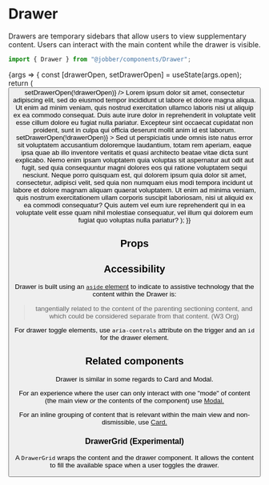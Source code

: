 
<Meta title="Components/Drawer" component={Drawer} />

# Drawer

Drawers are temporary sidebars that allow users to view supplementary content.
Users can interact with the main content while the drawer is visible.

```ts
import { Drawer } from "@jobber/components/Drawer";
```

<Canvas>
  <Story
    name="Drawer"
    args={{ id: "drawer-element", title: "Drawer", open: true }}
  >
    {args => {
      const [drawerOpen, setDrawerOpen] = useState(args.open);
      return (
        <DrawerGrid>
          <Page title="Page" width="fill" intro="">
            <Content>
              <Button
                label="Toggle Drawer"
                ariaControls={args.id}
                onClick={() => setDrawerOpen(!drawerOpen)}
              />
              <Text>
                Lorem ipsum dolor sit amet, consectetur adipiscing elit, sed do
                eiusmod tempor incididunt ut labore et dolore magna aliqua. Ut
                enim ad minim veniam, quis nostrud exercitation ullamco laboris
                nisi ut aliquip ex ea commodo consequat. Duis aute irure dolor
                in reprehenderit in voluptate velit esse cillum dolore eu fugiat
                nulla pariatur. Excepteur sint occaecat cupidatat non proident,
                sunt in culpa qui officia deserunt mollit anim id est laborum.
              </Text>
            </Content>
          </Page>
          <Drawer
            {...args}
            open={drawerOpen}
            onRequestClose={() => setDrawerOpen(!drawerOpen)}
          >
            <Content>
              <Text>
                Sed ut perspiciatis unde omnis iste natus error sit voluptatem
                accusantium doloremque laudantium, totam rem aperiam, eaque ipsa
                quae ab illo inventore veritatis et quasi architecto beatae
                vitae dicta sunt explicabo. Nemo enim ipsam voluptatem quia
                voluptas sit aspernatur aut odit aut fugit, sed quia
                consequuntur magni dolores eos qui ratione voluptatem sequi
                nesciunt. Neque porro quisquam est, qui dolorem ipsum quia dolor
                sit amet, consectetur, adipisci velit, sed quia non numquam eius
                modi tempora incidunt ut labore et dolore magnam aliquam quaerat
                voluptatem. Ut enim ad minima veniam, quis nostrum
                exercitationem ullam corporis suscipit laboriosam, nisi ut
                aliquid ex ea commodi consequatur? Quis autem vel eum iure
                reprehenderit qui in ea voluptate velit esse quam nihil
                molestiae consequatur, vel illum qui dolorem eum fugiat quo
                voluptas nulla pariatur?
              </Text>
            </Content>
          </Drawer>
        </DrawerGrid>
      );
    }}
  </Story>
</Canvas>

## Props

<ArgsTable of={Drawer} story="Drawer" />

## Accessibility

Drawer is built using an
[`aside` element](https://www.w3.org/TR/html52/sections.html#the-aside-element)
to indicate to assistive technology that the content within the Drawer is:

> tangentially related to the content of the parenting sectioning content, and
> which could be considered separate from that content. (W3 Org)

For drawer toggle elements, use `aria-controls` attribute on the trigger and an
`id` for the drawer element.

## Related components

Drawer is similar in some regards to Card and Modal.

For an experience where the user can only interact with one "mode" of content
(the main view _or_ the contents of the component) use
[Modal.](../?path=/docs/components-modal--modal)

For an inline grouping of content that is relevant within the main view and
non-dismissible, use [Card.](../?path=/docs/components-card--card)

### DrawerGrid (Experimental)

A `DrawerGrid` wraps the content and the drawer component. It allows the content
to fill the available space when a user toggles the drawer.
